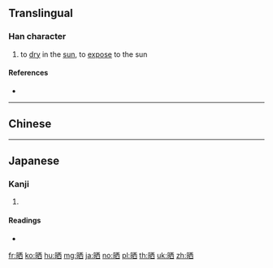 {{also|曬}}
==Translingual==

===Han character===
{{Han char|rn=72|rad=日|as=06|sn=10|four=61060|canj=AMCW|ids=⿰日西}}

# to [[dry]] in the [[sun]], to [[expose]] to the sun

====References====
* {{Han ref|kx=0495.241|dkj=13924|dj=0861.060|hdz=21506.080|uh=6652|ud=26194|bh=AECD|bd=44749}}

----

==Chinese==
{{zh-see|曬}}

----

==Japanese==

===Kanji===
{{ja-kanji|grade=|rs=日06}}

# {{defn|lang=ja|sort=日06}}

====Readings====
* {{ja-readings|on=[[さい]] (sai), [[し]] (shi)|kun=[[さらす]] (sarasu), [[さらし]] (sarashi)}}

[[fr:晒]]
[[ko:晒]]
[[hu:晒]]
[[mg:晒]]
[[ja:晒]]
[[no:晒]]
[[pl:晒]]
[[th:晒]]
[[uk:晒]]
[[zh:晒]]